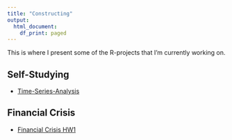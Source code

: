 ```yaml
---
title: "Constructing"
output: 
  html_document:
    df_print: paged
---
```


This is where I present some of the R-projects that I'm currently working on.

## Self-Studying

* [Time-Series-Analysis](https://shang-chieh0830.github.io/Time-Series-Analysis/)

## Financial Crisis

* [Financial Crisis HW1](content/Financial_Crisis_HW1.pdf)


